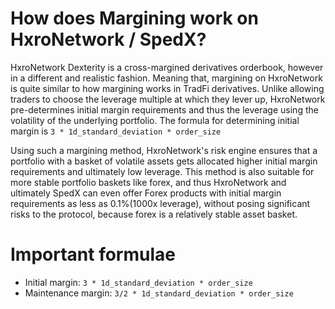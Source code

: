 # How does Margining work on HxroNetwork / SpedX?

HxroNetwork Dexterity is a cross-margined derivatives orderbook, however in a different and realistic fashion.
Meaning that, margining on HxroNetwork is quite similar to how margining works in TradFi derivatives. Unlike allowing
traders to choose the leverage multiple at which they lever up, HxroNetwork pre-determines initial margin requirements
and thus the leverage using the volatility of the underlying portfolio. The formula for determining initial margin is
`3 * 1d_standard_deviation * order_size`

Using such a margining method, HxroNetwork's risk engine ensures that a portfolio with a basket of volatile assets gets allocated
higher initial margin requirements and ultimately low leverage. This method is also suitable for more stable portfolio baskets like forex,
and thus HxroNetwork and ultimately SpedX can even offer Forex products with initial margin requirements as less as 0.1%(1000x leverage),
without posing significant risks to the protocol, because forex is a relatively stable asset basket.

# Important formulae

- Initial margin: `3 * 1d_standard_deviation * order_size`
- Maintenance margin: `3/2 * 1d_standard_deviation * order_size`

